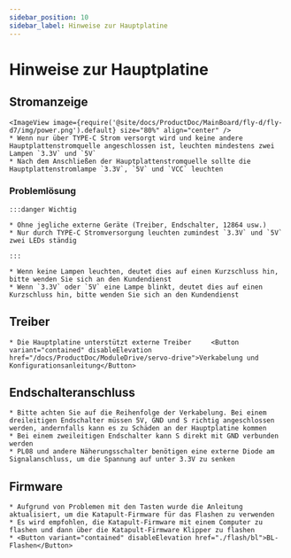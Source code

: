 ```yaml
---
sidebar_position: 10
sidebar_label: Hinweise zur Hauptplatine
---
```






# Hinweise zur Hauptplatine

## Stromanzeige
    <ImageView image={require('@site/docs/ProductDoc/MainBoard/fly-d/fly-d7/img/power.png').default} size="80%" align="center" />
    * Wenn nur über TYPE-C Strom versorgt wird und keine andere Hauptplattenstromquelle angeschlossen ist, leuchten mindestens zwei Lampen `3.3V` und `5V`
    * Nach dem Anschließen der Hauptplattenstromquelle sollte die Hauptplattenstromlampe `3.3V`, `5V` und `VCC` leuchten

### Problemlösung


    :::danger Wichtig

    * Ohne jegliche externe Geräte (Treiber, Endschalter, 12864 usw.)
    * Nur durch TYPE-C Stromversorgung leuchten zumindest `3.3V` und `5V` zwei LEDs ständig

    :::

    * Wenn keine Lampen leuchten, deutet dies auf einen Kurzschluss hin, bitte wenden Sie sich an den Kundendienst
    * Wenn `3.3V` oder `5V` eine Lampe blinkt, deutet dies auf einen Kurzschluss hin, bitte wenden Sie sich an den Kundendienst

## Treiber

    * Die Hauptplatine unterstützt externe Treiber     <Button variant="contained" disableElevation href="/docs/ProductDoc/ModuleDrive/servo-drive">Verkabelung und Konfigurationsanleitung</Button>

## Endschalteranschluss

    * Bitte achten Sie auf die Reihenfolge der Verkabelung. Bei einem dreileitigen Endschalter müssen 5V, GND und S richtig angeschlossen werden, andernfalls kann es zu Schäden an der Hauptplatine kommen
    * Bei einem zweileitigen Endschalter kann S direkt mit GND verbunden werden
    * PL08 und andere Näherungsschalter benötigen eine externe Diode am Signalanschluss, um die Spannung auf unter 3.3V zu senken

## Firmware

    * Aufgrund von Problemen mit den Tasten wurde die Anleitung aktualisiert, um die Katapult-Firmware für das Flashen zu verwenden
    * Es wird empfohlen, die Katapult-Firmware mit einem Computer zu flashen und dann über die Katapult-Firmware Klipper zu flashen
    * <Button variant="contained" disableElevation href="./flash/bl">BL-Flashen</Button>
